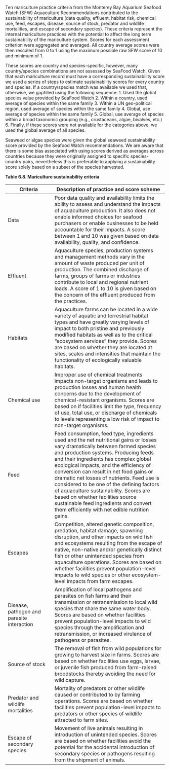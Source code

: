 Ten mariculture practice criteria from the Monterey Bay Aquarium Seafood Watch (SFW) Aquaculture Recommendations contributed to the sustainability of mariculture (data quality, effluent, habitat risk, chemical use, feed, escapes, disease, source of stock, predator and wildlife mortalities, and escape of secondary species). These criteria represent the internal mariculture practices with the potential to affect the long term sustainability of the mariculture system. Scores for each assessment criterion were aggregated and averaged. All country average scores were then rescaled from 0 to 1 using the maximum possible raw SFW score of 10 and minimum of 1.

These scores are country and species-specific, however, many country/species combinations are not assessed by SeaFood Watch.  Given that each mariculture record must have a corresponding sustainability score we used a series of steps to estimate sustainability scores for every country and species.  If a country/species match was available we used that, otherwise, we gapfilled using the following sequence:
1. Used the global species value provided by SeaFood Watch
2. Within a country, used average of species within the same family
3. Within a UN geo-political region, used average of species within the same family
4. Global, use average of species within the same family
5. Global, use average of species within a broad taxonomic grouping (e.g., crustaceans, algae, bivalves, etc.)
6. Finally, if these scores were not available for the categories above, we used the global average of all species. 

Seaweed or algae species were given the global seaweed sustainability score provided by the Seafood Watch recommendations. We are aware that there is some bias associated with using scores derived as averages across countries because they were originally assigned to specific species-country pairs, nevertheless this is preferable to applying a sustainability score solely based on a subset of the species harvested.
 
**Table 6.8. Mariculture sustainability criteria**

Criteria         | Description of practice and score scheme
----------------- | ----------------------------------------
Data     | Poor data quality and availability limits the ability to assess and understand the impacts of aquaculture production. It also does not enable informed choices for seafood purchasers or enable businesses to be held accountable for their impacts. A score between 1 and 10 was given based on data availability, quality, and confidence. 
Effluent    | Aquaculture species, production systems and management methods vary in the amount of waste produced per unit of production. The combined discharge of farms, groups of farms or industries contribute to local and regional nutrient loads. A score of 1 to 10 is given based on the concern of the effluent produced from the practices. 
Habitats   | Aquaculture farms can be located in a wide variety of aquatic and terrestrial habitat types and have greatly varying levels of impact to both pristine and previously modified habitats as well as to the critical “ecosystem services” they provide. Scores are based on whether they are  located at sites, scales and intensities that maintain the functionality of ecologically valuable habitats.
Chemical use | Improper use of chemical treatments impacts non-target organisms and leads to production losses and human health concerns due to the development of chemical-resistant organisms. Scores are based on if facilities limit the type, frequency of use, total use, or discharge of chemicals to levels representing a low risk of impact to non-target organisms. 
Feed | Feed consumption, feed type, ingredients used and the net nutritional gains or losses vary dramatically between farmed species and production systems. Producing feeds and their ingredients has complex global ecological impacts, and the efficiency of conversion can result in net food gains or dramatic net losses of nutrients. Feed use is considered to be one of the defining factors of aquaculture sustainability. Scores are based on whether facilities source sustainable feed ingredients and convert them efficiently with net edible nutrition gains.
Escapes | Competition, altered genetic composition, predation, habitat damage, spawning disruption, and other impacts on wild fish and ecosystems resulting from the escape of native, non-native and/or genetically distinct fish or other unintended species from aquaculture operations. Scores are based on whether facilities prevent population-level impacts to wild species or other ecosystem-level impacts from farm escapes.
Disease, pathogen and parasite interaction | Amplification of local pathogens and parasites on fish farms and their transmission or retransmission to local wild species that share the same water body. Scores are based on whether facilities prevent population-level impacts to wild species through the amplification and retransmission, or increased virulence of pathogens or parasites. 
Source of stock | The removal of fish from wild populations for growing to harvest size in farms. Scores are based on whether facilities use eggs, larvae, or juvenile fish produced from farm-raised broodstocks thereby avoiding the need for wild capture.
Predator and wildlife mortalities | Mortality of predators or other wildlife caused or contributed to by farming operations. Scores are based on whether facilities prevent population-level impacts to predators or other species of wildlife attracted to farm sites. 
Escape of secondary species | Movement of live animals resulting in introduction of unintended species. Scores are based on whether facilities avoid the potential for the accidental introduction of secondary species or pathogens resulting from the shipment of animals.



